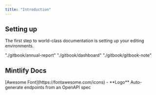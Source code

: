 ```yaml
---
title: "Introduction"
---
```


## Setting up

The first step to world-class documentation is setting up your editing environments.

<CardGroup cols={2}>
  <Card title="Annual Report" icon="pen-to-square" href="./gitbook/annual-report">
    "./gitbook/annual-report"
  </Card>

  <Card title="Projects" icon="image" href="./gitbook/projects" />

  <Card title="Dashboard" icon="globe" href="./gitbook/dashboard">
    "./gitbook/dashboard"
  </Card>

  <Card title="Gitbook" icon="city" href="./gitbook/gitbook-note">
    "./gitbook/gitbook-note"
  </Card>
</CardGroup>

## Mintlify Docs

<CardGroup cols={2}>
  <Card title="Customize Style" icon="palette" href="https://mintlify.com/docs/settings/global">
    [Awesome Font](https://fontawesome.com/icons) - **Logo**
  </Card>

  <Card title="Reference APIs" icon="code" href="https://mintlify.com/docs/api-playground/openapi">
    Auto-generate endpoints from an OpenAPI spec
  </Card>

  <Card title="Add Components" icon="screwdriver-wrench" href="https://mintlify.com/docs/content/components/accordions">

  </Card>

  <Card title="Showcase" icon="stars" href="https://mintlify.com/customers">

  </Card>
</CardGroup>